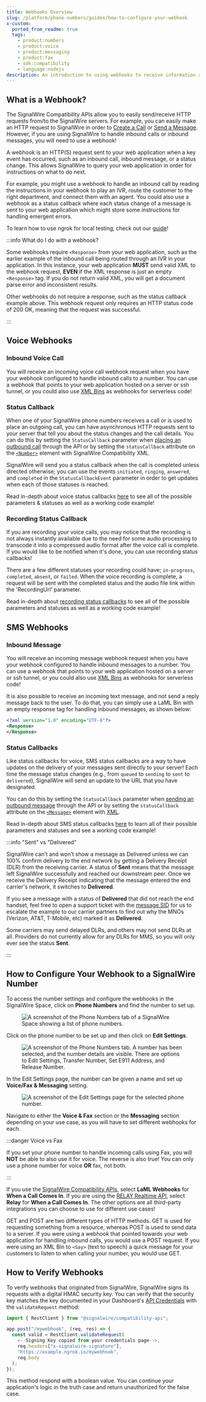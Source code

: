 ```yaml
---
title: Webhooks Overview
slug: /platform/phone-numbers/guides/how-to-configure-your-webhook
x-custom:
  ported_from_readme: true
  tags:
    - product:numbers
    - product:voice
    - product:messaging
    - product:fax
    - sdk:compatibility
    - language:nodejs
description: An introduction to using webhooks to receive information and events about calls and messages.
---
```


## What is a Webhook?

The SignalWire Compatibility APIs allow you to easily send/receive HTTP requests from/to the SignalWire servers. For example, you can easily make an HTTP request to SignalWire in order to [Create a Call](/rest/compatibility-api/endpoints/create-a-call) or [Send a Message](/rest/compatibility-api/endpoints/create-message). However, if you are using SignalWire to handle inbound calls or inbound messages, you will need to use a webhook!

A webhook is an HTTP(S) request sent to your web application when a key event has occurred, such as an inbound call, inbound message, or a status change. This allows SignalWire to query your web application in order for instructions on what to do next.

For example, you might use a webhook to handle an inbound call by reading the instructions in your webhook to play an IVR, route the customer to the right department, and connect them with an agent. You could also use a webhook as a status callback where each status change of a message is sent to your web application which might store some instructions for handling emergent errors.

To learn how to use ngrok for local testing, check out our [guide](/platform/basics/guides/technical-troubleshooting/how-to-test-webhooks-with-ngrok)!

:::info What do I do with a webhook?

Some webhooks require `<Response>` from your web application, such as the earlier example of the inbound call being routed through an IVR in your application. In this instance, your web application **MUST** send valid XML to the webhook request, **EVEN** if the XML response is just an empty `<Response>` tag. If you do not return valid XML, you will get a document parse error and inconsistent results.

Other webhooks do not require a response, such as the status callback example above. This webhook request only requires an HTTP status code of 200 OK, meaning that the request was successful.

:::

## Voice Webhooks

### Inbound Voice Call

You will receive an incoming voice call webhook request when you have your webhook configured to handle inbound calls to a number. You can use a webhook that points to your web application hosted on a server or ssh tunnel, or you could also use [XML Bins](/compatibility-api/guides/general/creating-and-using-cxml-scripts) as webhooks for serverless code!

### Status Callback

When one of your SignalWire phone numbers receives a call or is used to place an outgoing call, you can have asynchronous HTTP requests sent to your server that tell you about the status changes and the call details. You can do this by setting the `StatusCallback` parameter when [placing an outbound call](/rest/compatibility-api/endpoints/create-a-call) through the API or by setting the `statusCallback` attribute on the [`<Number>`](/compatibility-api/cxml/voice/number-noun) element with SignalWire Compatibility XML.

SignalWire will send you a status callback when the call is completed unless directed otherwise; you can use the events `initiated`, `ringing`, `answered`, and `completed` in the `StatusCallbackEvent` parameter in order to get updates when each of those statuses is reached.

Read in-depth about voice status callbacks [here](/compatibility-api/guides/signalwire-status-callbacks#voice-status-callbacks) to see all of the possible parameters & statuses as well as a working code example!

### Recording Status Callback

If you are recording your voice calls, you may notice that the recording is not always instantly available due to the need for some audio processing to transcode it into a compressed audio format after the voice call is complete. If you would like to be notified when it's done, you can use recording status callbacks!

There are a few different statuses your recording could have; `in-progress`, `completed`, `absent`, or `failed`. When the voice recording is complete, a request will be sent with the completed status and the audio file link within the 'RecordingUrl' parameter.

Read in-depth about [recording status callbacks](/compatibility-api/guides/signalwire-status-callbacks#recording-status-callbacks) to see all of the possible parameters and statuses as well as a working code example!

## SMS Webhooks

### Inbound Message

You will receive an incoming message webhook request when you have your webhook configured to handle inbound messages to a number. You can use a webhook that points to your web application hosted on a server or ssh tunnel, or you could also use [XML Bins](/compatibility-api/guides/general/creating-and-using-cxml-scripts) as webhooks for serverless code!

It is also possible to receive an incoming text message, and not send a reply message back to the user. To do that, you can simply use a LaML Bin with an empty response tag for handling inbound messages, as shown below:

```xml
<?xml version="1.0" encoding="UTF-8"?>
<Response>
</Response>
```

### Status Callbacks

Like status callbacks for voice, SMS status callbacks are a way to have updates on the delivery of your messages sent directly to your server! Each time the message status changes (e.g., from `queued` to `sending` to `sent` to `delivered`), SignalWire will send an update to the URL that you have designated.

You can do this by setting the `StatusCallback` parameter when [sending an outbound message](/rest/compatibility-api/endpoints/create-message) through the API or by setting the `statusCallback` attribute on the [`<Message>`](/compatibility-api/cxml/messaging/message#message-status) element with [XML](pathname:///compatibility-api/cxml/messaging/message#message-status).

Read in-depth about SMS status callbacks [here](/compatibility-api/guides/signalwire-status-callbacks#sms-status-callbacks) to learn all of their possible parameters and statuses and see a working code example!

:::info "Sent" vs "Delivered"

SignalWire can’t and won’t show a message as Delivered unless we can 100% confirm delivery to the end network by getting a Delivery Receipt (DLR) from the receiving carrier. A status of **Sent** means that the message left SignalWire successfully and reached our downstream peer. Once we receive the Delivery Receipt indicating that the message entered the end carrier's network, it switches to **Delivered**.

If you see a message with a status of **Delivered** that did not reach the end handset, feel free to open a support ticket with the [message SID](/platform/dashboard/guides/what-is-a-sid) for us to escalate the example to our carrier partners to find out why the MNOs (Verizon, AT&T, T-Mobile, etc) marked it as **Delivered**.

Some carriers may send delayed DLRs, and others may not send DLRs at all. Providers do not currently allow for any DLRs for MMS, so you will only ever see the status **Sent**.

:::

## How to Configure Your Webhook to a SignalWire Number

To access the number settings and configure the webhooks in the SignalWire Space, click on **Phone Numbers** and find the number to set up.

<figure>
  <img
    className="img-800"
    src={require("./8379ae5-phone-numbers-purchased.webP").default}
    alt="A screenshot of the Phone Numbers tab of a SignalWire Space showing a list of phone numbers."
  />
</figure>

Click on the phone number to be set up and then click on **Edit Settings**.

<figure>
  <img className="img-800" src={require("./3bf3f28-rtaImage_1.webP").default} alt="A screenshot of the Phone Numbers tab. A number has been selected, and the number details are visible. There are options to Edit Settings, Transfer Number, Set E911 Address, and Release Number." />
</figure>

In the Edit Settings page, the number can be given a name and set up **Voice/Fax & Messaging** setting.

<figure>
  <img className="img-800" src={require("./f7966ea-numbers-handlers.webP").default} alt="A screenshot of the Edit Settings page for the selected phone number." />
</figure>

Navigate to either the **Voice & Fax** section or the **Messaging** section depending on your use case, as you will have to set different webhooks for each.

:::danger Voice vs Fax

If you set your phone number to handle incoming calls using Fax, you will **NOT** be able to also use it for voice. The reverse is also true! You can only use a phone number for voice **OR** fax, not both.

:::

If you use the [SignalWire Compatibility APIs](/compatibility-api), select **LaML Webhooks** for **When a Call Comes In**. If you are using the [RELAY Realtime API](/sdks/realtime-sdk), select **Relay** for **When a Call Comes In**. The other options are all third-party integrations you can choose to use for different use cases!

GET and POST are two different types of HTTP methods. GET is used for requesting something from a resource, whereas POST is used to send data to a server. If you were using a webhook that pointed towards your web application for handling inbound calls, you would use a POST request. If you were using an XML Bin to `<Say>` (text to speech) a quick message for your customers to listen to when calling your number, you would use GET.

## How to Verify Webhooks

To verify webhooks that originated from SignalWire, SignalWire signs its requests with a digital HMAC security key. You can verify that the security key matches the key documented in your Dashboard's [API Credentials](https://my.signalwire.com?page=credentials) with the `validateRequest` method:

```js
import { RestClient } from "@signalwire/compatibility-api";

app.post("/mywebhook", (req, res) => {
  const valid = RestClient.validateRequest(
    <--Signing Key copied from your credentials page-->,
    req.headers["x-signalwire-signature"],
    "https://example.ngrok.io/mywebhook",
    req.body
  );
});
```

This method respond with a boolean value. You can continue your application's logic in the truth case and return unauthorized for the false case.

